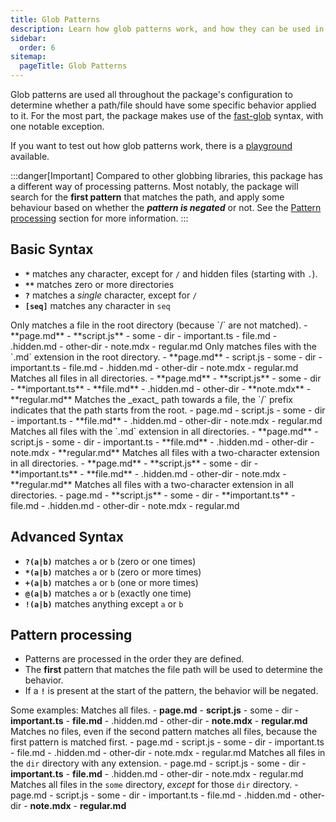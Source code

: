 ```yaml
---
title: Glob Patterns
description: Learn how glob patterns work, and how they can be used in the package's configuration.
sidebar:
  order: 6
sitemap:
  pageTitle: Glob Patterns
---
```



Glob patterns are used all throughout the package's configuration
to determine whether a path/file should have some specific behavior applied to it.
For the most part, the package makes use of the [fast-glob](https://github.com/mrmlnc/fast-glob#basic-syntax)
syntax, with one notable exception.

If you want to test out how glob patterns work, there is a [playground](https://globster.xyz/) available.

:::danger[Important]
Compared to other globbing libraries, this package has a different way of processing patterns.
Most notably, the package will search for the **first pattern** that matches the path,
and apply some behaviour based on whether the ***pattern is negated*** or not.
See the [Pattern processing](#pattern-processing) section for more information.
:::

## Basic Syntax

- **`*`** matches any character, except for `/` and hidden files (starting with `.`).
- **`**`** matches zero or more directories
- **`?`** matches a _single_ character, except for `/`
- **`[seq]`** matches any character in `seq`


<Tabs>
	<TabItem label="*">
		Only matches a file in the root directory (because `/` are not matched).
		<FileTree>
			- **page.md**
			- **script.js**
			- some
				- dir
					- important.ts
					- file.md
					- .hidden.md
				- other-dir
					- note.mdx
					- regular.md
		</FileTree>
	</TabItem>
	<TabItem label="*.md">
		Only matches files with the `.md` extension in the root directory.
		<FileTree>
			- **page.md**
			- script.js
			- some
				- dir
					- important.ts
					- file.md
					- .hidden.md
				- other-dir
					- note.mdx
					- regular.md
		</FileTree>
	</TabItem>
	<TabItem label="**">
		Matches all files in all directories.
		<FileTree>
			- **page.md**
			- **script.js**
			- some
				- dir
					- **important.ts**
					- **file.md**
					- .hidden.md
				- other-dir
					- **note.mdx**
					- **regular.md**
		</FileTree>
	</TabItem>
	<TabItem label="/some/dir/file.md">
		Matches the _exact_ path towards a file, the `/` prefix indicates that the path starts from the root.
		<FileTree>
			- page.md
			- script.js
			- some
				- dir
					- important.ts
					- **file.md**
					- .hidden.md
				- other-dir
					- note.mdx
					- regular.md
		</FileTree>
	</TabItem>
	<TabItem label="**/*.md">
		Matches all files with the `.md` extension in all directories.
		<FileTree>
			- **page.md**
			- script.js
			- some
				- dir
					- important.ts
					- **file.md**
					- .hidden.md
				- other-dir
					- note.mdx
					- **regular.md**
		</FileTree>
	</TabItem>
	<TabItem label="**/*.??">
		Matches all files with a two-character extension in all directories.
		<FileTree>
			- **page.md**
			- **script.js**
			- some
				- dir
					- **important.ts**
					- **file.md**
					- .hidden.md
				- other-dir
					- note.mdx
					- **regular.md**
		</FileTree>
	</TabItem>
	<TabItem label="**/*.[tj]s">
		Matches all files with a two-character extension in all directories.
		<FileTree>
			- page.md
			- **script.js**
			- some
				- dir
					- **important.ts**
					- file.md
					- .hidden.md
				- other-dir
					- note.mdx
					- regular.md
		</FileTree>
	</TabItem>
</Tabs>

## Advanced Syntax

- **`?(a|b)`** matches `a` or `b` (zero or one times)
- **`*(a|b)`** matches `a` or `b` (zero or more times)
- **`+(a|b)`** matches `a` or `b` (one or more times)
- **`@(a|b)`** matches `a` or `b` (exactly one time)
- **`!(a|b)`** matches anything except `a` or `b`


## Pattern processing

- Patterns are processed in the order they are defined.
- The **first** pattern that matches the file path will be used to determine the behavior.
- If a **`!`** is present at the start of the pattern, the behavior will be negated.


Some examples:
<Tabs>
	<TabItem label="['**/*']">
		Matches all files.
		<FileTree>
			- **page.md**
			- **script.js**
			- some
				- dir
					- **important.ts**
					- **file.md**
					- .hidden.md
				- other-dir
					- **note.mdx**
					- **regular.md**
		</FileTree>
	</TabItem>
	<TabItem label="['!**/*', '**/*']">
		Matches no files, even if the second pattern matches all files, because the first pattern is matched first.
		<FileTree>
			- page.md
			- script.js
			- some
				- dir
					- important.ts
					- file.md
					- .hidden.md
				- other-dir
					- note.mdx
					- regular.md
		</FileTree>
	</TabItem>
	<TabItem label="['**/dir/**.*']">
		Matches all files in the `dir` directory with any extension.
		<FileTree>
			- page.md
			- script.js
			- some
				- dir
					- **important.ts**
					- **file.md**
					- .hidden.md
				- other-dir
					- note.mdx
					- regular.md
		</FileTree>
	</TabItem>
	<TabItem label="['!**/dir/**.*', '**/some/**.*']">
		Matches all files in the `some` directory, _except_ for those `dir` directory.
		<FileTree>
			- page.md
			- script.js
			- some
				- dir
					- important.ts
					- file.md
					- .hidden.md
				- other-dir
					- **note.mdx**
					- **regular.md**
		</FileTree>
	</TabItem>
</Tabs>
